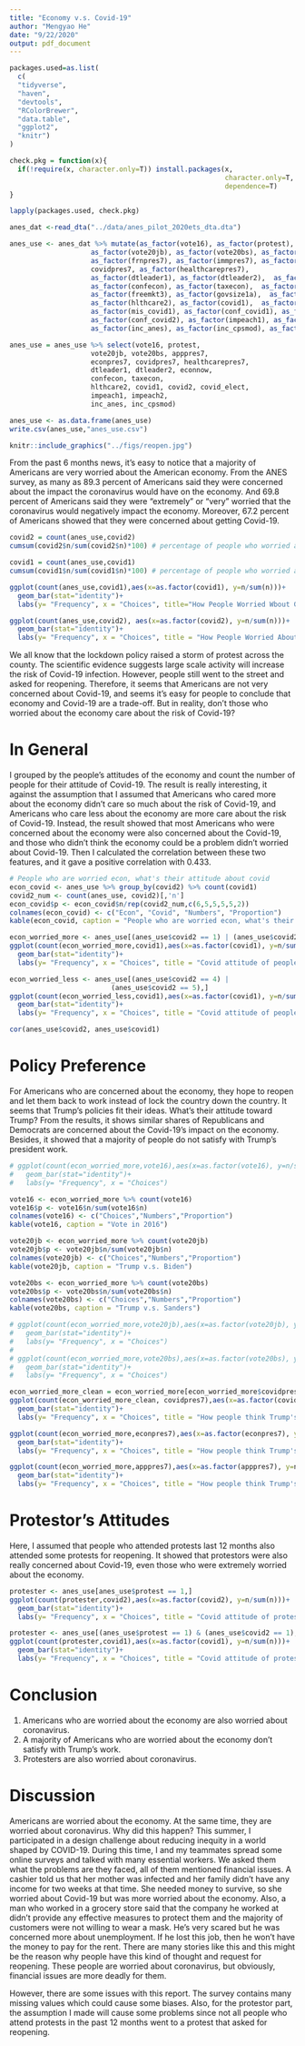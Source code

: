 ```yaml
---
title: "Economy v.s. Covid-19"
author: "Mengyao He"
date: "9/22/2020"
output: pdf_document
---
```

```r
packages.used=as.list(
  c(
  "tidyverse",
  "haven",
  "devtools",
  "RColorBrewer",
  "data.table",
  "ggplot2",
  "knitr")
)

check.pkg = function(x){
  if(!require(x, character.only=T)) install.packages(x, 
                                                     character.only=T,
                                                     dependence=T)
}

lapply(packages.used, check.pkg)

```

```r
anes_dat <-read_dta("../data/anes_pilot_2020ets_dta.dta")
```

```r
anes_use <- anes_dat %>% mutate(as_factor(vote16), as_factor(protest), 
                    as_factor(vote20jb), as_factor(vote20bs), as_factor(apppres7),
                    as_factor(frnpres7), as_factor(immpres7), as_factor(econpres7), 
                    covidpres7, as_factor(healthcarepres7), 
                    as_factor(dtleader1), as_factor(dtleader2),  as_factor(econnow), 
                    as_factor(confecon), as_factor(taxecon),  as_factor(freemkt2),  
                    as_factor(freemkt3), as_factor(govsize1a),  as_factor(leastgrp), 
                    as_factor(hlthcare2), as_factor(covid1),  as_factor(covid2),  
                    as_factor(mis_covid1), as_factor(conf_covid1), as_factor(mis_covid2),
                    as_factor(conf_covid2), as_factor(impeach1), as_factor(impeach2),
                    as_factor(inc_anes), as_factor(inc_cpsmod), as_factor(covid_elect))

anes_use = anes_use %>% select(vote16, protest, 
                    vote20jb, vote20bs, apppres7,
                    econpres7, covidpres7, healthcarepres7, 
                    dtleader1, dtleader2, econnow,
                    confecon, taxecon,
                    hlthcare2, covid1, covid2, covid_elect,
                    impeach1, impeach2,
                    inc_anes, inc_cpsmod)

anes_use <- as.data.frame(anes_use)
write.csv(anes_use,"anes_use.csv")

```

```r
knitr::include_graphics("../figs/reopen.jpg")

```


From the past 6 months news, it's easy to notice that a majority of Americans are very worried about the American economy. From the ANES survey, as many as 89.3 percent of Americans said they were concerned about the impact the coronavirus would have on the economy. And 69.8 percent of Americans said they were “extremely” or “very” worried that the coronavirus would negatively impact the economy. Moreover, 67.2 percent of Americans showed that they were concerned about getting Covid-19. 

```r
covid2 = count(anes_use,covid2)
cumsum(covid2$n/sum(covid2$n)*100) # percentage of people who worried about economy

covid1 = count(anes_use,covid1)
cumsum(covid1$n/sum(covid1$n)*100) # percentage of people who worried about getting Covid-19
```

```r
ggplot(count(anes_use,covid1),aes(x=as.factor(covid1), y=n/sum(n)))+ 
  geom_bar(stat="identity")+
  labs(y= "Frequency", x = "Choices", title="How People Worried Wbout Getting Covid-19")

ggplot(count(anes_use,covid2), aes(x=as.factor(covid2), y=n/sum(n)))+ 
  geom_bar(stat="identity")+
  labs(y= "Frequency", x = "Choices", title = "How People Worried About Economic Impact of Covid-19")

```

We all know that the lockdown policy raised a storm of protest across the county. The scientific evidence suggests large scale activity will increase the risk of Covid-19 infection. However, people still went to the street and asked for reopening. Therefore, it seems that Americans are not very concerned about Covid-19, and seems it's easy for people to conclude that economy and Covid-19 are a trade-off. But in reality, don't those who worried about the economy care about the risk of Covid-19? 

\newpage
# In General
I grouped by the people's attitudes of the economy and count the number of people for their attitude of Covid-19. The result is really interesting, it against the assumption that I assumed that Americans who cared more about the economy didn't care so much about the risk of Covid-19, and Americans who care less about the economy are more care about the risk of Covid-19. Instead, the result showed that most Americans who were concerned about the economy were also concerned about the Covid-19, and those who didn't think the economy could be a problem didn't worried about Covid-19. Then I calculated the correlation between these two features, and it gave a positive correlation with 0.433.  

```r
# People who are worried econ, what's their attitude about covid
econ_covid <- anes_use %>% group_by(covid2) %>% count(covid1)
covid2_num <- count(anes_use, covid2)[,'n']
econ_covid$p <- econ_covid$n/rep(covid2_num,c(6,5,5,5,5,2))
colnames(econ_covid) <- c("Econ", "Covid", "Numbers", "Proportion")
kable(econ_covid, caption = "People who are worried econ, what's their attitude about covid")

```


```r
econ_worried_more <- anes_use[(anes_use$covid2 == 1) | (anes_use$covid2 == 2),] 
ggplot(count(econ_worried_more,covid1),aes(x=as.factor(covid1), y=n/sum(n)))+
  geom_bar(stat="identity")+
  labs(y= "Frequency", x = "Choices", title = "Covid attitude of people who are more worried about economy")
```

```r
econ_worried_less <- anes_use[(anes_use$covid2 == 4) | 
                         (anes_use$covid2 == 5),] 
ggplot(count(econ_worried_less,covid1),aes(x=as.factor(covid1), y=n/sum(n)))+ 
  geom_bar(stat="identity")+
  labs(y= "Frequency", x = "Choices", title = "Covid attitude of people who are less worried about economy")

```

```r
cor(anes_use$covid2, anes_use$covid1)
```

# Policy Preference
For Americans who are concerned about the economy, they hope to reopen and let them back to work instead of lock the country down the country. It seems that Trump's policies fit their ideas. What's their attitude toward Trump? From the results, it shows similar shares of Republicans and Democrats are concerned about the Covid-19's impact on the economy. Besides, it showed that a majority of people do not satisfy with Trump's president work.
```r
# ggplot(count(econ_worried_more,vote16),aes(x=as.factor(vote16), y=n/sum(n)))+ 
#   geom_bar(stat="identity")+
#   labs(y= "Frequency", x = "Choices")

vote16 <- econ_worried_more %>% count(vote16)
vote16$p <- vote16$n/sum(vote16$n)
colnames(vote16) <- c("Choices","Numbers","Proportion")
kable(vote16, caption = "Vote in 2016")

vote20jb <- econ_worried_more %>% count(vote20jb)
vote20jb$p <- vote20jb$n/sum(vote20jb$n)
colnames(vote20jb) <- c("Choices","Numbers","Proportion")
kable(vote20jb, caption = "Trump v.s. Biden")

vote20bs <- econ_worried_more %>% count(vote20bs)
vote20bs$p <- vote20bs$n/sum(vote20bs$n)
colnames(vote20bs) <- c("Choices","Numbers","Proportion")
kable(vote20bs, caption = "Trump v.s. Sanders")

# ggplot(count(econ_worried_more,vote20jb),aes(x=as.factor(vote20jb), y=n/sum(n)))+ 
#   geom_bar(stat="identity")+
#   labs(y= "Frequency", x = "Choices")
# 
# ggplot(count(econ_worried_more,vote20bs),aes(x=as.factor(vote20bs), y=n/sum(n)))+ 
#   geom_bar(stat="identity")+
#   labs(y= "Frequency", x = "Choices")

```

```r
econ_worried_more_clean = econ_worried_more[econ_worried_more$covidpres7 != 88,]
ggplot(count(econ_worried_more_clean, covidpres7),aes(x=as.factor(covidpres7), y=n/sum(n)))+ 
  geom_bar(stat="identity")+
  labs(y= "Frequency", x = "Choices", title = "How people think Trump's work with Covid")

ggplot(count(econ_worried_more,econpres7),aes(x=as.factor(econpres7), y=n/sum(n)))+ 
  geom_bar(stat="identity")+
  labs(y= "Frequency", x = "Choices", title = "How people think Trump's work with economy")

ggplot(count(econ_worried_more,apppres7),aes(x=as.factor(apppres7), y=n/sum(n)))+ 
  geom_bar(stat="identity")+
  labs(y= "Frequency", x = "Choices", title = "How people think Trump's work in general")

```



# Protestor's Attitudes
Here, I assumed that people who attended protests last 12 months also attended some protests for reopening. It showed that protestors were also really concerned about Covid-19, even those who were extremely worried about the economy.

```r
protester <- anes_use[anes_use$protest == 1,] 
ggplot(count(protester,covid2),aes(x=as.factor(covid2), y=n/sum(n)))+ 
  geom_bar(stat="identity")+
  labs(y= "Frequency", x = "Choices", title = "Covid attitude of protester")

```


```r
protester <- anes_use[(anes_use$protest == 1) & (anes_use$covid2 == 1),] 
ggplot(count(protester,covid1),aes(x=as.factor(covid1), y=n/sum(n)))+ 
  geom_bar(stat="identity")+
  labs(y= "Frequency", x = "Choices", title = "Covid attitude of protester with extremely concerning about economy")

```

# Conclusion
1. Americans who are worried about the economy are also worried about coronavirus.
2. A majority of Americans who are worried about the economy don't satisfy with Trump's work.
3. Protesters are also worried about coronavirus.

# Discussion
Americans are worried about the economy. At the same time, they are worried about coronavirus. Why did this happen? This summer, I participated in a design challenge about reducing inequity in a world shaped by COVID-19. During this time, I and my teammates spread some online surveys and talked with many essential workers. We asked them what the problems are they faced, all of them mentioned financial issues. A cashier told us that her mother was infected and her family didn't have any income for two weeks at that time. She needed money to survive, so she worried about Covid-19 but was more worried about the economy. Also, a man who worked in a grocery store said that the company he worked at didn't provide any effective measures to protect them and the majority of customers were not willing to wear a mask. He's very scared but he was concerned more about unemployment. If he lost this job, then he won't have the money to pay for the rent. There are many stories like this and this might be the reason why people have this kind of thought and request for reopening. These people are worried about coronavirus, but obviously, financial issues are more deadly for them.

However, there are some issues with this report. The survey contains many missing values which could cause some biases. Also, for the protestor part, the assumption I made will cause some problems since not all people who attend protests in the past 12 months went to a protest that asked for reopening. 
